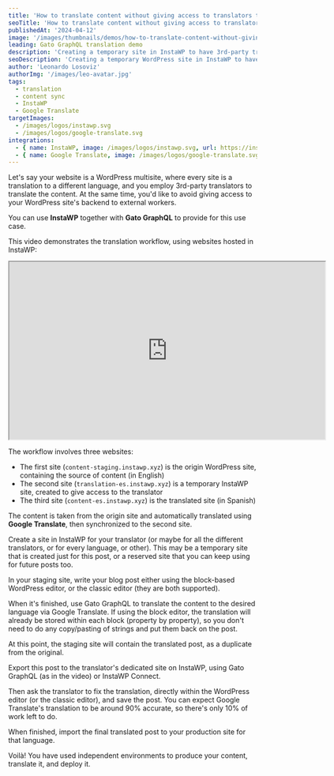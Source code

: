 ```yaml
---
title: 'How to translate content without giving access to translators to your site, using InstaWP and Google Translate'
seoTitle: 'How to translate content without giving access to translators to your WordPress site, using InstaWP, Google Translate and Gato GraphQL'
publishedAt: '2024-04-12'
image: '/images/thumbnails/demos/how-to-translate-content-without-giving-access-to-translators-to-your-wordpress-site-using-instawp-google-translate-and-gatographql.png'
leading: Gato GraphQL translation demo
description: 'Creating a temporary site in InstaWP to have 3rd-party translators adapt the translation by Google Translate, and then syncing the content back to the actual site.'
seoDescription: 'Creating a temporary WordPress site in InstaWP to have 3rd-party translators adapt the translation by Google Translate, and then syncing the content back to the actual WordPress site using Gato GraphQL.'
author: 'Leonardo Losoviz'
authorImg: '/images/leo-avatar.jpg'
tags:
  - translation
  - content sync
  - InstaWP
  - Google Translate
targetImages:
  - /images/logos/instawp.svg
  - /images/logos/google-translate.svg
integrations: 
  - { name: InstaWP, image: /images/logos/instawp.svg, url: https://instawp.com }
  - { name: Google Translate, image: /images/logos/google-translate.svg, url: https://cloud.google.com/translate/ }
---
```


Let's say your website is a WordPress multisite, where every site is a translation to a different language, and you employ 3rd-party translators to translate the content. At the same time, you'd like to avoid giving access to your WordPress site's backend to external workers.

You can use **InstaWP** together with **Gato GraphQL** to provide for this use case.

This video demonstrates the translation workflow, using websites hosted in InstaWP:

<div className="aspect-video lg:-ml-32 lg:-mr-32">
  <iframe
    className="w-full h-full"
    src="https://player.vimeo.com/video/887586551"
    width="640"
    height="360"
    allow="accelerometer; autoplay; clipboard-write; encrypted-media; gyroscope; picture-in-picture; web-share"
    allowFullScreen
  >
  </iframe>
</div>

The workflow involves three websites:

- The first site (`content-staging.instawp.xyz`) is the origin WordPress site, containing the source of content (in English)
- The second site (`translation-es.instawp.xyz`) is a temporary InstaWP site, created to give access to the translator
- The third site (`content-es.instawp.xyz`) is the translated site (in Spanish)

The content is taken from the origin site and automatically translated using **Google Translate**, then synchronized to the second site.

Create a site in InstaWP for your translator (or maybe for all the different translators, or for every language, or other). This may be a temporary site that is created just for this post, or a reserved site that you can keep using for future posts too.

In your staging site, write your blog post either using the block-based WordPress editor, or the classic editor (they are both supported).

When it's finished, use Gato GraphQL to translate the content to the desired language via Google Translate. If using the block editor, the translation will already be stored within each block (property by property), so you don't need to do any copy/pasting of strings and put them back on the post.

At this point, the staging site will contain the translated post, as a duplicate from the original.

Export this post to the translator's dedicated site on InstaWP, using Gato GraphQL (as in the video) or InstaWP Connect.

Then ask the translator to fix the translation, directly within the WordPress editor (or the classic editor), and save the post. You can expect Google Translate's translation to be around 90% accurate, so there's only 10% of work left to do.

When finished, import the final translated post to your production site for that language.

Voilà! You have used independent environments to produce your content, translate it, and deploy it.
